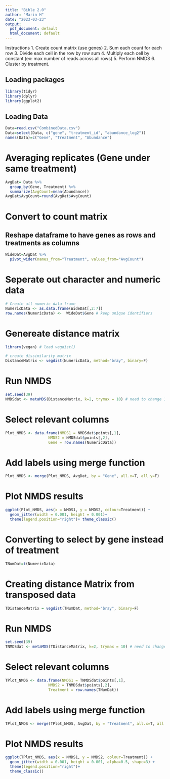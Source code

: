 ```yaml
---
title: "Bible 2.0"
author: "Marin H"
date: "2023-03-23"
output:
  pdf_document: default
  html_document: default
---
```




Instructions
1. Create count matrix (use genes)
2. Sum each count for each row 
3. Divide each cell in the row by row sum 
4. Multiply each cell by constant (ex: max number of reads across all rows)
5. Perform NMDS
6. Cluster by treatment.  

## Loading packages
```r
library(tidyr)
library(dplyr)
library(ggplot2)
```

## Loading Data
```r
Data=read.csv("CombinedData.csv")
Data=select(Data, c("gene", "treatment_id", "abundance_log2"))
names(Data)=c("Gene", "Treatment", "Abundance")
```


# Averaging replicates (Gene under same treatment)
```r
AvgDat= Data %>%
  group_by(Gene, Treatment) %>%
  summarize(AvgCount=mean(Abundance))
AvgDat$AvgCount=round(AvgDat$AvgCount)
```


# Convert to count matrix
## Reshape dataframe to have genes as rows and treatments as columns
```r
WideDat=AvgDat %>%
  pivot_wider(names_from="Treatment", values_from="AvgCount")
```

# Seperate out character and numeric data
```r
# Create all numeric data frame
NumericData <- as.data.frame(WideDat[,2:7])
row.names(NumericData) <-  WideDat$Gene # keep unique identifiers
```


# Genereate distance matrix
```r
library(vegan) # load vegdist()

# create dissimilarity matrix
DistanceMatrix <- vegdist(NumericData, method="bray", binary=F)
```

# Run NMDS
```r
set.seed(39)
NMDSdat <- metaMDS(DistanceMatrix, k=2, trymax = 10) # need to change 10 to a higher number, but keep low for testing
```

# Select relevant columns 
```r
Plot_NMDS <- data.frame(NMDS1 = NMDSdat$points[,1],
                   NMDS2 = NMDSdat$points[,2],
                   Gene = row.names(NumericData))
```

# Add labels using merge function
```r
Plot_NMDS <- merge(Plot_NMDS, AvgDat, by = "Gene", all.x=T, all.y=F)
```

# Plot NMDS results 
```r
ggplot(Plot_NMDS, aes(x = NMDS1, y = NMDS2, colour=Treatment)) +
  geom_jitter(width = 0.001, height = 0.001)+
  theme(legend.position="right")+ theme_classic()
```
# Converting to select by gene instead of treatment
```r
TNumDat=t(NumericData)
```

# Creating distance Matrix from transposed data
```r
TDistanceMatrix = vegdist(TNumDat, method="bray", binary=F)
```


# Run NMDS
```r
set.seed(39)
TNMDSdat <- metaMDS(TDistanceMatrix, k=2, trymax = 10) # need to change 10 to a higher number, but keep low for testing
```

# Select relevant columns 
```r
TPlot_NMDS <- data.frame(NMDS1 = TNMDSdat$points[,1],
                   NMDS2 = TNMDSdat$points[,2],
                   Treatment = row.names(TNumDat))
```

# Add labels using merge function
```r
TPlot_NMDS <- merge(TPlot_NMDS, AvgDat, by = "Treatment", all.x=T, all.y=F)
```

# Plot NMDS results 
```r
ggplot(TPlot_NMDS, aes(x = NMDS1, y = NMDS2, colour=Treatment)) +
  geom_jitter(width = 0.001, height = 0.001, alpha=0.5, shape=3) +
  theme(legend.position="right")+
  theme_classic()
```



